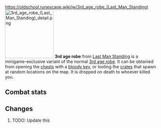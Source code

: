 https://oldschool.runescape.wiki/w/3rd_age_robe_(Last_Man_Standing)
{{Infobox Item
|name = 3rd age robe
|image = [[File:3rd age robe (Last Man Standing).png]]
|release = [[04 August]] [[2016]]
|update = Last Man Standing Beta and Splashing Restrictions  # TODO: Update this
|members = No
|quest = No
|tradeable = No
|placeholder = No
|equipable = Yes
|stackable = No
|noteable = Yes
|options = Wield, Drop   # TODO: Update this
|examine = Fabulously ancient mage protection enchanted in the 3rd Age.
|value = 40
|alchable = No
|weight = 1.8
|id = 20577
}}
[[File:3rd age robe (Last Man Standing) detail.png|160px|left]]
'''3rd age robe''' from [[Last Man Standing]] is a minigame-exclusive variant of the normal [[3rd age robe]]. It can be obtained from opening the [[Chest (Last Man Standing)|chests]] with a [[bloody key]], or looting the [[Crate (Last Man Standing)|crates]] that spawn at random locations on the map. It is dropped on death to whoever killed you.

==Combat stats==
{{Infobox Bonuses
|astab = 0
|aslash = 0
|acrush = 0
|amagic = 19
|arange = 0
|dstab = 0
|dslash = 0
|dcrush = 0
|dmagic = 19
|drange = 0
|str = 0
|rstr = 0
|mdmg = 1
|prayer = 0
|slot = legs
|image = [[File:3rd age robe equipped male.png|160px]]
|altimage = [[File:3rd age robe equipped female.png|160px]]
}}



==Changes==
# TODO: Update this
{{Subject changes header}}
{{Subject changes
|date = 4 August 2016
|update = Last Man Standing
|change = The item was made fully available with the release of Last Man Standing.
}}
{{Subject changes footer}}

{{Last Man Standing In-game Items}}